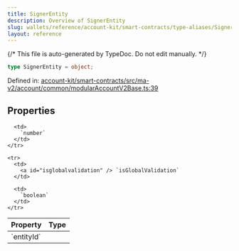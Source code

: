 ```yaml
---
title: SignerEntity
description: Overview of SignerEntity
slug: wallets/reference/account-kit/smart-contracts/type-aliases/SignerEntity
layout: reference
---
```


{/* This file is auto-generated by TypeDoc. Do not edit manually. */}

```ts
type SignerEntity = object;
```

Defined in: [account-kit/smart-contracts/src/ma-v2/account/common/modularAccountV2Base.ts:39](https://github.com/alchemyplatform/aa-sdk/blob/c1a84188d03473acac2fdb49fb7cd7fdba73169b/account-kit/smart-contracts/src/ma-v2/account/common/modularAccountV2Base.ts#L39)

## Properties

<table>
  <thead>
    <tr>
      <th align="left">Property</th>
      <th align="left">Type</th>
    </tr>
  </thead>

  <tbody>
    <tr>
      <td>
        <a id="entityid" /> `entityId`
      </td>

      <td>
        `number`
      </td>
    </tr>

    <tr>
      <td>
        <a id="isglobalvalidation" /> `isGlobalValidation`
      </td>

      <td>
        `boolean`
      </td>
    </tr>

  </tbody>
</table>
